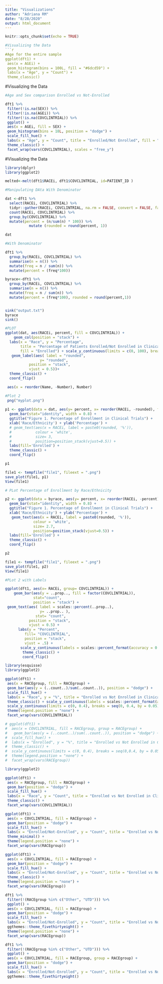```yaml
---
title: "Visualizations"
author: "Adriana RM"
date: "8/28/2020"
output: html_document
---
```


```r
knitr::opts_chunk$set(echo = TRUE)
```



```r
#Visualizing the Data
```r
#Age for the entire sample
ggplot(dft1) +
 aes(x = AGEi) +
 geom_histogram(bins = 100L, fill = "#6dcd59") +
 labs(x = "Age", y = "Count") +
 theme_classic()
```
#Visualizing the Data
```r
#Age and Sex comparison Enrolled vs Not-Enrolled

dft1 %>%
 filter(!is.na(SEX)) %>%
 filter(!is.na(AGEi)) %>%
 filter(!is.na(COVCLINTRIAL)) %>%
 ggplot() +
 aes(x = AGEi, fill = SEX) +
 geom_histogram(bins = 18L, position = "dodge") +
 scale_fill_hue() +
 labs(x = "Age", y = "Count", title = "Enrolled/Not Enrolled", fill = "Sex") +
 theme_classic() +
 facet_wrap(vars(COVCLINTRIAL), scales = "free_y")

```
#Visualizing the Data

```r

library(dplyr)
library(ggplot2)

melted<-melt(dft1$RACEi, dft1$COVCLINTRIAL, id=PATIENT_ID )

#Manipulating DAta With Denominator  

dat <-dft1 %>%
  select(RACEi, COVCLINTRIAL) %>%
  tidyr::gather(RACEi, COVCLINTRIAL, na.rm = FALSE, convert = FALSE, factor_key = FALSE) %>%
  count(RACEi, COVCLINTRIAL) %>%
  group_by(COVCLINTRIAL) %>%
  mutate(percent = (n/sum(n) * 100)) %>%
           mutate (rounded = round(percent, 1))

dat

#With Denominator

dft1 %>%
  group_by(RACEi, COVCLINTRIAL) %>%
  summarise(n = n()) %>%
  mutate(freq = n / sum(n)) %>%
  mutate(percent = (freq*100))

byrace<-dft1 %>%
  group_by(RACEi, COVCLINTRIAL) %>%
  summarise(n = n()) %>%
  mutate(freq = n / sum(n)) %>%
  mutate(percent = (freq*100), rounded = round(percent,1))


sink("output.txt")
byrace
sink()
```

```r
#PLOT
ggplot(dat, aes(RACEi, percent, fill = COVCLINTRIAL)) + 
    geom_col(position = "stack") + 
  labs(x = "Race", y = "Percentage",
       title = "Percentage of Patients Enrolled/Not Enrolled in Clinical Trials by Race",
       fill = "Enrolled") + scale_y_continuous(limits = c(0, 100), breaks = seq(0, 100, by = 25)) +
   geom_label(aes( label = "rounded",
                y= "rounded",
           position = "stack",
           vjust = 0.5))+
  theme_classic() +
  coord_flip()

 aes(x = reorder(Name, -Number), Number)

#Plot 2
 png("myplot.png")
 
p1 <- ggplot(data = dat, aes(y= percent, x= reorder(RACEi, -rounded), fill=COVCLINTRIAL)) + 
  geom_bar(stat="identity", width = 0.8) + 
  ggtitle("Figure 1. Percentage of Enrollment in Clinical Trials") +
  xlab('Race/Ethnicity') + ylab('Percentage') +
  # geom_text(aes(x = RACEi, label = paste0(rounded, '%')), 
  #           colour = 'white',
  #           size= 3,
  #           position=position_stack(vjust=0.5)) + 
  labs(fill='Enrolled') +
  theme_classic() + 
  coord_flip()

p1

file1 <- tempfile("file1", fileext = ".png")
save_plot(file1, p1)
View(file1)

# PLot Percentage of Enrollment by Race/Ethnicity

p2 <- ggplot(data = byrace, aes(y= percent, x= reorder(RACEi, -percent), fill=COVCLINTRIAL)) + 
  geom_bar(stat="identity", width = 0.8) + 
  ggtitle("Figure 1. Percentage of Enrollment in Clinical Trials") +
  xlab('Race/Ethnicity') + ylab('Percentage') +
   geom_text(aes(x = RACEi, label = paste0(rounded, '%')), 
             colour = 'white',
             size= 2.7,
             position=position_stack(vjust=0.5)) +
  labs(fill='Enrolled') +
  theme_classic() + 
  coord_flip()

p2

file1 <- tempfile("file1", fileext = ".png")
save_plot(file1, p2)
View(file1)

```

```r
#PLot 2 with Labels 

ggplot(dft1, aes(x= RACEi, group= COVCLINTRIAL)) + 
    geom_bar(aes(y = ..prop.., fill = factor(COVCLINTRIAL)),
             stat="count",
             position = "stack") +
 geom_text(aes( label = scales::percent(..prop..),
                y= ..prop.. ),
              stat= "count",
           position = "stack",
           vjust = 0.5) +
      labs(y = "Percent",
         fill= "COVCLINTRIAL",
         position = "stack",
         vjust = .5) +
       scale_y_continuous(labels = scales::percent_format(accuracy = 0.1)) + 
        theme_classic() + 
        coord_flip()
```


```r

library(esquisse)
library(ggplot2)

ggplot(dft1) +
 aes(x = RACEgroup, fill = RACEgroup) +
 geom_bar(aes(y = (..count..)/sum(..count..)), position = "dodge") +
 scale_fill_hue() +
 labs(x = "Race", y = "%", title = "Enrolled vs Not Enrolled in Clinical Trials by Race") +
 theme_classic() + scale_y_continuous(labels = scales::percent_format(accuracy=1.000)) +
 scale_y_continuous(limits = c(0, 0.4), breaks = seq(0, 0.4, by = 0.05), labels = scales::percent_format(accuracy=1.00)) +
 theme(legend.position = "none") +
 facet_wrap(vars(COVCLINTRIAL))

# ggplot(dft1) +
#  aes(x = COVCLINTRIAL, fill = RACEgroup, group = RACEgroup) +
#   geom_bar(aes(y = (..count..)/sum(..count..)), position = "dodge") +
#  scale_fill_hue() +
#  labs(x = "Enrolled", y = "%", title = "Enrolled vs Not Enrolled in Clinical Trials by Race") +
#  theme_classic() +
#  scale_y_continuous(limits = c(0, 0.4), breaks = seq(0,0.4, by = 0.05), labels = scales::percent_format(accuracy=1.00)) +
#  theme(legend.position = "none") +
#  facet_wrap(vars(RACEgroup))

```

```r
library(ggplot2)

ggplot(dft1) +
 aes(x = RACEgroup, fill = RACEgroup) +
 geom_bar(position = "dodge") +
 scale_fill_hue() +
 labs(x = "Race", y = "Count", title = "Enrolled vs Not Enrolled in Clinical Trials", fill = "Race") +
 theme_classic() +
 facet_wrap(vars(COVCLINTRIAL))

ggplot(dft1) +
 aes(x = COVCLINTRIAL, fill = RACEgroup) +
 geom_bar(position = "dodge") +
 scale_fill_hue() +
 labs(x = "Enrolled/Not-Enrolled", y = "Count", title = "Enrolled vs Not Enrolled in Clinical Trials by Race", fill = "Race") +
 theme_minimal() +
 theme(legend.position = "none") +
 facet_wrap(vars(RACEgroup))

ggplot(dft1) +
 aes(x = COVCLINTRIAL, fill = RACEgroup) +
 geom_bar(position = "dodge") +
 scale_fill_hue() +
 labs(x = "Enrolled/Not-Enrolled", y = "Count", title = "Enrolled vs Not Enrolled in Clinical Trials by Race", fill = "Race") +
 theme_classic() +
 theme(legend.position = "none") +
 facet_wrap(vars(RACEgroup))

dft1 %>%
 filter(!(RACEgroup %in% c("Other", "UTD"))) %>%
 ggplot() +
 aes(x = COVCLINTRIAL, fill = RACEgroup) +
 geom_bar(position = "dodge") +
 scale_fill_hue() +
 labs(x = "Enrolled/Not-Enrolled", y = "Count", title = "Enrolled vs Not Enrolled in Clinical Trials by Race", fill = "Race") +
 ggthemes::theme_fivethirtyeight() +
 theme(legend.position = "none") +
 facet_wrap(vars(RACEgroup))

dft1 %>%
 filter(!(RACEgroup %in% c("Other", "UTD"))) %>%
 ggplot() +
 aes(x = COVCLINTRIAL, fill = RACEgroup, group = RACEgroup) +
 geom_bar(position = "dodge") +
 scale_fill_hue() +
 labs(x = "Enrolled/Not-Enrolled", y = "Count", title = "Enrolled vs Not Enrolled in Clinical Trials by Race", fill = " ") +
 ggthemes::theme_fivethirtyeight()
```

```r

```


